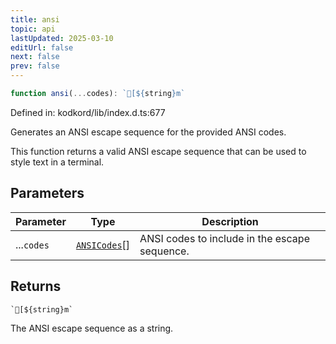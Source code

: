 ```yaml
---
title: ansi
topic: api
lastUpdated: 2025-03-10
editUrl: false
next: false
prev: false
---
```


```ts
function ansi(...codes): `[${string}m`
```

Defined in: kodkord/lib/index.d.ts:677

Generates an ANSI escape sequence for the provided ANSI codes.

This function returns a valid ANSI escape sequence that can be used
to style text in a terminal.

## Parameters

| Parameter | Type | Description |
| ------ | ------ | ------ |
| ...`codes` | [`ANSICodes`](/api/core/stable/enumerations/ansicodes/)[] | ANSI codes to include in the escape sequence. |

## Returns

`` `[${string}m` ``

The ANSI escape sequence as a string.
